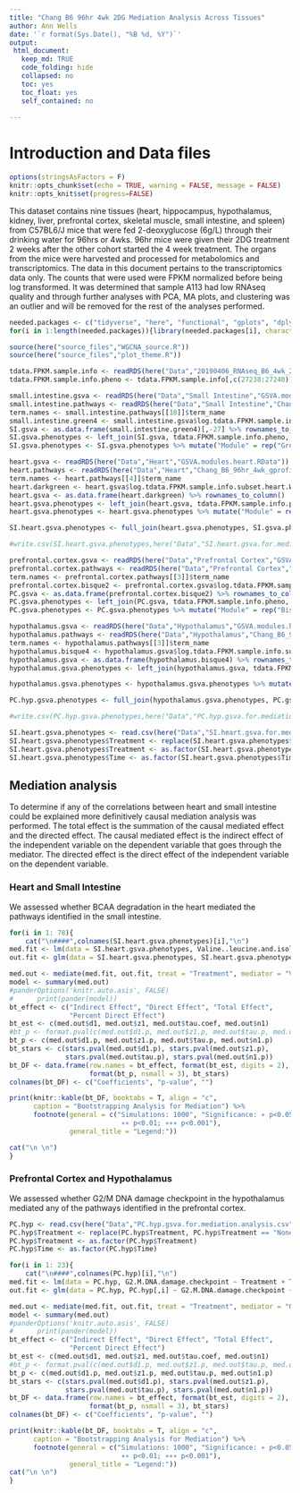 ```yaml
---
title: "Chang B6 96hr 4wk 2DG Mediation Analysis Across Tissues"
author: Ann Wells
date: '`r format(Sys.Date(), "%B %d, %Y")`'
output:
 html_document:
   keep_md: TRUE
   code_folding: hide
   collapsed: no
   toc: yes
   toc_float: yes
   self_contained: no
   
---
```


<link rel="stylesheet" type="text/css" href="https://cdn.datatables.net/1.10.5/css/jquery.dataTables.min.css">
<script src="https://code.jquery.com/jquery-2.1.2.min.js"></script>
<script src="https://cdn.datatables.net/1.10.5/js/jquery.dataTables.min.js"></script>

<script type="text/javascript">
         $(document).ready(function() {
             $("table").DataTable();
         } );
</script>

# Introduction and Data files

```r
options(stringsAsFactors = F)
knitr::opts_chunk$set(echo = TRUE, warning = FALSE, message = FALSE)
knitr::opts_knit$set(progress=FALSE)
```

This dataset contains nine tissues (heart, hippocampus, hypothalamus, kidney, liver, prefrontal cortex, skeletal muscle, small intestine, and spleen) from C57BL6/J mice that were fed 2-deoxyglucose (6g/L) through their drinking water for 96hrs or 4wks. 96hr mice were given their 2DG treatment 2 weeks after the other cohort started the 4 week treatment. The organs from the mice were harvested and processed for metabolomics and transcriptomics. The data in this document pertains to the transcriptomics data only. The counts that were used were FPKM normalized before being log transformed. It was determined that sample A113 had low RNAseq quality and through further analyses with PCA, MA plots, and clustering was an outlier and will be removed for the rest of the analyses performed. 

```r
needed.packages <- c("tidyverse", "here", "functional", "gplots", "dplyr", "GeneOverlap", "R.utils", "reshape2","magrittr","data.table", "RColorBrewer","preprocessCore", "ARTool","emmeans", "phia", "gProfileR", "WGCNA","plotly", "pheatmap", "kableExtra", "GSVA", "DT","mediation", "pander","gtools")
for(i in 1:length(needed.packages)){library(needed.packages[i], character.only = TRUE)}

source(here("source_files","WGCNA_source.R"))
source(here("source_files","plot_theme.R"))
```

```r
tdata.FPKM.sample.info <- readRDS(here("Data","20190406_RNAseq_B6_4wk_2DG_counts_phenotypes.RData"))
tdata.FPKM.sample.info.pheno <- tdata.FPKM.sample.info[,c(27238:27240)] %>% rownames_to_column()

small.intestine.gsva <- readRDS(here("Data","Small Intestine","GSVA.modules.small.intestine.RData")) 
small.intestine.pathways <- readRDS(here("Data","Small Intestine","Chang_B6_96hr_4wk_gprofiler_pathway_annotation_list_small_intestine_WGCNA.RData"))
term.names <- small.intestine.pathways[[18]]$term_name
small.intestine.green4 <- small.intestine.gsva$log.tdata.FPKM.sample.info.subset.small.intestine.WGCNA_green4[,match(term.names, colnames(small.intestine.gsva$log.tdata.FPKM.sample.info.subset.small.intestine.WGCNA_green4))]
SI.gsva <- as.data.frame(small.intestine.green4)[,-27] %>% rownames_to_column()
SI.gsva.phenotypes <- left_join(SI.gsva, tdata.FPKM.sample.info.pheno, by = c("rowname" = "rowname"))
SI.gsva.phenotypes <- SI.gsva.phenotypes %>% mutate("Module" = rep("Green4",16)) 

heart.gsva <- readRDS(here("Data","Heart","GSVA.modules.heart.RData")) 
heart.pathways <- readRDS(here("Data","Heart","Chang_B6_96hr_4wk_gprofiler_pathway_annotation_list_heart_WGCNA.RData"))
term.names <- heart.pathways[[4]]$term_name
heart.darkgreen <- heart.gsva$log.tdata.FPKM.sample.info.subset.heart.WGCNA_darkgreen[,match(term.names,colnames(heart.gsva$log.tdata.FPKM.sample.info.subset.heart.WGCNA_darkgreen))]
heart.gsva <- as.data.frame(heart.darkgreen) %>% rownames_to_column()
heart.gsva.phenotypes <- left_join(heart.gsva, tdata.FPKM.sample.info.pheno, by = c("rowname" = "rowname"))
heart.gsva.phenotypes <- heart.gsva.phenotypes %>% mutate("Module" = rep("darkgreen",16))

SI.heart.gsva.phenotypes <- full_join(heart.gsva.phenotypes, SI.gsva.phenotypes, by = c("rowname")) %>% column_to_rownames()

#write.csv(SI.heart.gsva.phenotypes,here("Data","SI.heart.gsva.for.mediation.analysis.csv"), row.names = T)

prefrontal.cortex.gsva <- readRDS(here("Data","Prefrontal Cortex","GSVA.modules.prefrontal.cortex.RData")) 
prefrontal.cortex.pathways <- readRDS(here("Data","Prefrontal Cortex","Chang_B6_96hr_4wk_gprofiler_pathway_annotation_list_prefrontal_cortex_WGCNA.RData"))
term.names <- prefrontal.cortex.pathways[[3]]$term_name
prefrontal.cortex.bisque2 <- prefrontal.cortex.gsva$log.tdata.FPKM.sample.info.subset.prefrontal.cortex.WGCNA_bisque2[,match(term.names, colnames(prefrontal.cortex.gsva$log.tdata.FPKM.sample.info.subset.prefrontal.cortex.WGCNA_bisque2))][,-1]
PC.gsva <- as.data.frame(prefrontal.cortex.bisque2) %>% rownames_to_column()
PC.gsva.phenotypes <- left_join(PC.gsva, tdata.FPKM.sample.info.pheno, by = c("rowname" = "rowname"))
PC.gsva.phenotypes <- PC.gsva.phenotypes %>% mutate("Module" = rep("Bisque2",16))

hypothalamus.gsva <- readRDS(here("Data","Hypothalamus","GSVA.modules.hypothalamus.RData")) 
hypothalamus.pathways <- readRDS(here("Data","Hypothalamus","Chang_B6_96hr_4wk_gprofiler_pathway_annotation_list_hypothalamus_WGCNA.RData"))
term.names <- hypothalamus.pathways[[3]]$term_name
hypothalamus.bisque4 <- hypothalamus.gsva$log.tdata.FPKM.sample.info.subset.hypothalamus.WGCNA_bisque4[,match(term.names,colnames(hypothalamus.gsva$log.tdata.FPKM.sample.info.subset.hypothalamus.WGCNA_bisque4))]
hypothalamus.gsva <- as.data.frame(hypothalamus.bisque4) %>% rownames_to_column()
hypothalamus.gsva.phenotypes <- left_join(hypothalamus.gsva, tdata.FPKM.sample.info.pheno, by = c("rowname" = "rowname")) %>% column_to_rownames()

hypothalamus.gsva.phenotypes <- hypothalamus.gsva.phenotypes %>% mutate("Module" = rep("Bisque4",16))

PC.hyp.gsva.phenotypes <- full_join(hypothalamus.gsva.phenotypes, PC.gsva.phenotypes, by = c("Treatment")) %>% column_to_rownames()

#write.csv(PC.hyp.gsva.phenotypes,here("Data","PC.hyp.gsva.for.mediation.analysis.csv"), row.names = T)

```

```r
SI.heart.gsva.phenotypes <- read.csv(here("Data","SI.heart.gsva.for.mediation.analysis.csv"), row.names = 1)
SI.heart.gsva.phenotypes$Treatment <- replace(SI.heart.gsva.phenotypes$Treatment, SI.heart.gsva.phenotypes$Treatment == "None", "Control")
SI.heart.gsva.phenotypes$Treatment <- as.factor(SI.heart.gsva.phenotypes$Treatment)
SI.heart.gsva.phenotypes$Time <- as.factor(SI.heart.gsva.phenotypes$Time)
```

## Mediation analysis {.tabset .tabset-fade .tabset-pills}
To determine if any of the correlations between heart and small intestine could be explained more definitively causal mediation analysis was performed. The total effect is the summation of the causal mediated effect and the directed effect. The causal mediated effect is the indirect effect of the independent variable on the dependent variable that goes through the mediator. The directed effect is the direct effect of the independent variable on the dependent variable.

### Heart and Small Intestine {.tabset .tabset-fade .tabset-pills}
We assessed whether BCAA degradation in the heart mediated the pathways identified in the small intestine.
```r
for(i in 1: 78){
    cat("\n####",colnames(SI.heart.gsva.phenotypes)[i],"\n")
med.fit <- lm(data = SI.heart.gsva.phenotypes, Valine..leucine.and.isoleucine.degradation ~ Treatment + Time + Treatment:Time)
out.fit <- glm(data = SI.heart.gsva.phenotypes, SI.heart.gsva.phenotypes[,i] ~ Valine..leucine.and.isoleucine.degradation + Treatment + Time + Treatment:Time + Valine..leucine.and.isoleucine.degradation*Treatment)

med.out <- mediate(med.fit, out.fit, treat = "Treatment", mediator = "Valine..leucine.and.isoleucine.degradation", sims = 1000)
model <- summary(med.out)
#panderOptions('knitr.auto.asis', FALSE)
#      print(pander(model))
bt_effect <- c("Indirect Effect", "Direct Effect", "Total Effect", 
               "Percent Direct Effect")
bt_est <- c(med.out$d1, med.out$z1, med.out$tau.coef, med.out$n1)
#bt_p <- format.pval(c(med.out$d1.p, med.out$z1.p, med.out$tau.p, med.out$n1.p))
bt_p <- c(med.out$d1.p, med.out$z1.p, med.out$tau.p, med.out$n1.p)
bt_stars <- c(stars.pval(med.out$d1.p), stars.pval(med.out$z1.p),
              stars.pval(med.out$tau.p), stars.pval(med.out$n1.p))
bt_DF <- data.frame(row.names = bt_effect, format(bt_est, digits = 2), 
                    format(bt_p, nsmall = 3), bt_stars)
colnames(bt_DF) <- c("Coefficients", "p-value", "")

print(knitr::kable(bt_DF, booktabs = T, align = "c",
      caption = "Bootstrapping Analysis for Mediation") %>%
      footnote(general = c("Simulations: 1000", "Significance: ∗ p<0.05; 
                            ∗∗ p<0.01; ∗∗∗ p<0.001"),
               general_title = "Legend:"))

cat("\n \n")
}
```

### Prefrontal Cortex and Hypothalamus {.tabset .tabset-fade .tabset-pills}
We assessed whether G2/M DNA damage checkpoint in the hypothalamus mediated any of the pathways identified in the prefrontal cortex.
```r
PC.hyp <- read.csv(here("Data","PC.hyp.gsva.for.mediation.analysis.csv"), row.names = 1)
PC.hyp$Treatment <- replace(PC.hyp$Treatment, PC.hyp$Treatment == "None", "Control")
PC.hyp$Treatment <- as.factor(PC.hyp$Treatment)
PC.hyp$Time <- as.factor(PC.hyp$Time)
```

```r
for(i in 1: 23){
    cat("\n####",colnames(PC.hyp)[i],"\n")
med.fit <- lm(data = PC.hyp, G2.M.DNA.damage.checkpoint ~ Treatment + Time + Treatment:Time)
out.fit <- glm(data = PC.hyp, PC.hyp[,i] ~ G2.M.DNA.damage.checkpoint + Treatment + Time + Treatment:Time + G2.M.DNA.damage.checkpoint*Treatment)

med.out <- mediate(med.fit, out.fit, treat = "Treatment", mediator = "G2.M.DNA.damage.checkpoint", sims = 1000)
model <- summary(med.out)
#panderOptions('knitr.auto.asis', FALSE)
#      print(pander(model))
bt_effect <- c("Indirect Effect", "Direct Effect", "Total Effect", 
               "Percent Direct Effect")
bt_est <- c(med.out$d1, med.out$z1, med.out$tau.coef, med.out$n1)
#bt_p <- format.pval(c(med.out$d1.p, med.out$z1.p, med.out$tau.p, med.out$n1.p))
bt_p <- c(med.out$d1.p, med.out$z1.p, med.out$tau.p, med.out$n1.p)
bt_stars <- c(stars.pval(med.out$d1.p), stars.pval(med.out$z1.p),
              stars.pval(med.out$tau.p), stars.pval(med.out$n1.p))
bt_DF <- data.frame(row.names = bt_effect, format(bt_est, digits = 2), 
                    format(bt_p, nsmall = 3), bt_stars)
colnames(bt_DF) <- c("Coefficients", "p-value", "")

print(knitr::kable(bt_DF, booktabs = T, align = "c",
      caption = "Bootstrapping Analysis for Mediation") %>%
      footnote(general = c("Simulations: 1000", "Significance: ∗ p<0.05; 
                            ∗∗ p<0.01; ∗∗∗ p<0.001"),
               general_title = "Legend:"))
cat("\n \n")
}
```